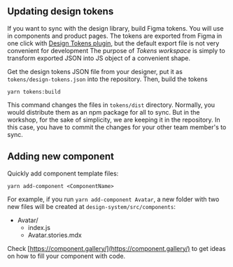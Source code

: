 



## Updating design tokens

If you want to sync with the design library, build Figma tokens.
You will use in components and product pages.
The tokens are exported from Figma in one click with
[Design Tokens plugin](https://github.com/lukasoppermann/design-tokens), but the default
export file is not very convenient for development
 The purpose of _Tokens workspace_ is simply to transform exported JSON into
 JS object of a convenient shape.

Get the design tokens JSON
file from your designer, put it as `tokens/design-tokens.json` into
the repository. Then, build the tokens

```
yarn tokens:build
```

This command changes the files in `tokens/dist` directory. Normally, you would
distribute them as an npm package for all to sync. But in the workshop, for
the sake of simplicity, we are keeping it in the repository. In this case, you
have to commit the changes for your other team member's to sync.



## Adding new component

Quickly add component template files:

```
yarn add-component <ComponentName>
```

For example, if you run `yarn add-component Avatar`, a new folder with two new files will be created at `design-system/src/components`:

- Avatar/
  - index.js
  - Avatar.stories.mdx

Check [https://component.gallery/](https://component.gallery/) to get ideas on how to fill your
component with code.